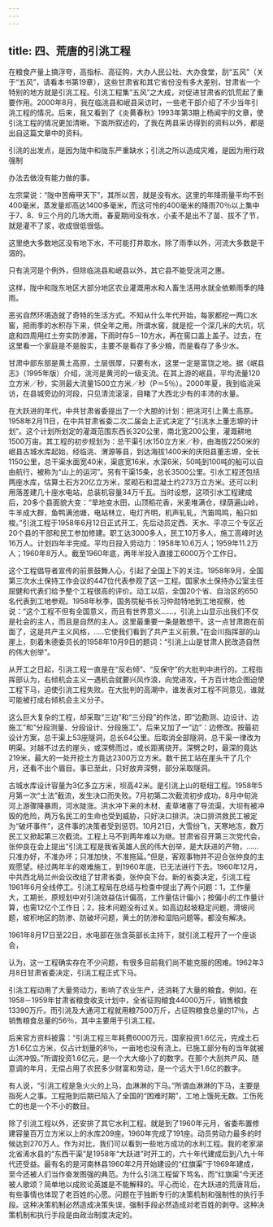 ```yaml
---
---
---
```

title: 四、荒唐的引洮工程
---



在粮食产量上搞浮夸，高指标、高征购，大办人民公社、大办食堂，刮“五风”（关于“五风”，请看本书第19章），这些甘肃省和其它省份没有多大差别，甘肃省一个特别的地方就是引洮工程。引洮工程集“五风”之大成，对促进甘肃省的饥荒起了重要作用。2000年8月，我在临洮县和岷县采访时，一些老干部介绍了不少当年引洮工程的情况。后来，我又看到了《炎黄春秋》1993年第3期上杨闻宇的文章，使引洮工程的情况更加清晰。下面所叙述的，了我在两县采访得到的资料以外，都是出自这篇文章中的资料。

引洮的出发点，是因为陇中和陇东严重缺水；引洮之所以造成灾难，是因为用行政强制

办法去做没有能力做的事。

左宗棠说：“陇中苦瘠甲天下”，其所以苦，就是没有水。这里的年降雨量平均不到400毫米，蒸发量却高达1400多毫米，而这可怜的400毫米的降雨70％以上集中于7、8、9三个月的几场大雨。春夏期间没有水，小麦不是出不了苗、拔不了节，就是灌不了浆，收成很低很低。

这里绝大多数地区没有地下水，不可能打井取水，除了雨季以外，河流大多数是干涸的。

只有洮河是个例外，但除临洮县和岷县以外，其它县不能受洮河之惠。

这样，陇中和陇东地区大部分地区农业灌溉用水和人畜生活用水就全依赖雨季的降雨。

恶劣自然环境造就了奇特的生活方式。不知从什么年代开始，每家都挖一两口水窖，把雨季的水积存下来，供全年之用。所谓水窖，就是挖一个深几米的大坑，坑底和四周用红土夯实防渗漏，下雨时存5－10方水，再在窖口盖上盖子。过去，在这里看一个家庭是不是殷实，主要不是看存了多少粮，而是看存了多少水。

甘肃中部东部是黄土高原，土层很厚，只要有水，这里一定是富饶之地。据《岷县志》（1995年版）介绍，洮河是黄河的一级支流。在其上游的岷县，平均流量120立方米／秒，实测最大流量1500立方米／秒（P＝5％）。2000年夏，我到临洮采访，在县城旁边的河段，只见清流滚滚，目睹了大西北少有的丰沛的水量。

在大跃进的年代，中共甘肃省委提出了一个大胆的计划：把洮河引上黄土高原。1958年2月11日，在中共甘肃省委二次二届会上正式决定了“引洮水上董志塬的计划”。这个计划所划定的灌溉范围东西长320公里，南北宽200公里，灌溉耕地1500万亩。其工程的初步规划为：总干渠引水150立方米／秒，由海拔2250米的岷县古城水库起始，经临洮、渭源等县，到达海拔1400米的庆阳县董志塬，全长1150公里，总干渠水面宽40米，渠底宽16米，水深6米，50吨到100吨的船可以自由航行，被称为“山上的运河”。另有干渠15条，总长3500公里。引水工程还包括两座水库，估算土石方20亿立方米，浆砌石和混凝土约273万立方米。还可以利用落差建几十座水电站，总装机容量34万千瓦。当时设想，这项引水工程建成后，20多个县面貌大变：“旱地变水田，山顶稻花香，米麦堆满仓，绿荫遍山岭，牛羊成大群，鱼鸭满池塘，电站林立，电灯齐明，机声轧轧，汽笛鸣鸣，船只如梭。”引洮工程于1958年6月12日正式开工，先后动员定西、天水、平凉三个专区近20个县的干部和民工参加修建。职工达3000多人，民工10万多人，施工高峰时达16万人。计划四年半完成。平均日投入劳动力：1958年10.6万人；1959年11.2万人；1960年8万人。截至1960年底，两年半投入直接工6000万个工作日。

这个工程倡导者宣传的前景鼓舞人心，引起了全国上下的关注。1958年9月，全国第三次水土保持工作会议的447位代表参观了这一工程。国家水土保持办公室主任屈健和代表们给予整个工程很高的评价。动工以后，全国20个省、自治区的650名代表到工地参观。1958年秋季，国务院秘书长习仲勋特地到工地视察，他说：“这个工程不但有全国意义，而且有世界意义......，引洮上山显示出我们不仅是社会的主人，而且是自然的主人。这里最重要一条是敢想干。这一点甘肃跑在前面了，这是共产主义风格，.....它使我们看到了共产主义前景。”在会川指挥部的山崖上，刻着朱德委员长的1958年10月9日的题词：“引洮上山是甘肃人民改造自然的伟大创举”。

从开工之日起，引洮工程一直是在“反右倾”、“反保守”的大批判中进行的。工程指挥部认为，右倾机会主义一遇机会就要兴风作浪，向党进攻，千方百计地企图迫使工程下马，迫使引洮工程失败。在大批判的高潮中，谁发表对工程不同意见，谁就可能被打成右倾机会主义分子。

这么巨大复杂的工程，却采取“三边”和“三分段”的作法，即“边勘测、边设计、边施工”和“分段测量、分段设计、分段施工”。后来又加了一“边”：边修改。按最初设计方案，总干渠上53座隧洞，总长64公里。后取消全部隧洞，总干渠一律改为明渠。对越不过去的崖头，或深劈而过，或长距离绕开。深劈之时，最深的竟达219米，最大的一处开挖土方竟达2300万立方米。数千民工站在崖头干了几个月，还看不出个眉目。事已至此，只好放弃深劈，部分采取隧洞。

古城水库设计容量为3亿多立方米，坝高42米。是引洮上山的枢纽工程。1958年5月第一次“土法”截流，发生决口而失败。7月初第二次截流初步成功，8月中旬洮河上游骤降暴雨，河水陡涨。洪水冲下来的木材、麦草堵塞了导流渠，大坝有被冲毁的危险，两万名民工的生命也受到威胁，只好决口排洪。决口排洪救民工被定为“破坏事件”，这件事的决策者受到惩罚。10月21日，大雪纷飞，天寒地冻，数万民工又掀起第三次截流。工程上马不到两年难以为继。甘肃省召开第三次党代会，张仲良在会上提出“引洮工程是我省英雄人民的伟大创举，是大跃进的产物，......只准办好，不准办坏；只准加快，不准拖延。”但是，客观事物并不迎合张仲良的主观愿望。经过两年半的艰难施工，到1960年底，已无法进行下去。1960年12月，中共西北局兰州会议改组了甘肃省委，张仲良下台。新的省委决定，引洮工程1961年6月全线停工。引洮工程局在总结与检查中提出了两个问题：1，工作量大，工期长，原规划中对引洮效益估计偏高，工作量估计偏小；按偏小的工作量计算，也需12亿个工作日；2，技术问题没有过关。如高边起坡稳定问题，滑坡问题，坡积地区的防渗、防破坏问题，黄土的防渗和湿陷问题等。都没有解决。

1961年8月17日至22日，水电部在张含英部长主持下，就引洮工程开了一个座谈会，

认为，这一工程确实存在不少问题，有很多目前我们尚不能克服的困难。1962年3月8日甘肃省委决定，引洮工程正式下马。

引洮工程动用了大量劳动力，影响了农业生产，还消耗了大量的粮食。例如，在1958－1959年甘肃省粮食收支计划中，全省征购粮食44000万斤，销售粮食13390万斤。而引洮及大通河工程就用粮7500万斤，占征购粮食总量的17％，占销售粮食总量的56％，其中主要用于引洮工程。

后来官方资料披露：“引洮工程三年耗费6000万元，国家投资1.6亿元，完成土石方1.6亿立方米，仅占计划量的8％，一亩地也没有浇上。已施工部分有的当年就被山洪冲毁。”所谓投资1.6亿元，是一个大大缩小了的数字。在那个大刮共产风、随意调的年月，无偿占用了农民多少财富和劳动，是一个远大于1.6亿的数字。

有人说，“引洮工程是急火火的上马，血淋淋的下马。”所谓血淋淋的下马，主要是指死人之事。工程拖到后期已陷入了全国的“困难时期”，工地上饿死无数。工伤死亡的也是一个不小的数目。

除了引洮工程以外，还安排了其它水利工程。就是到了1960年元月，省委布置修建容量百万立方米以上的水库209座。1960年完成了191座。动员劳动力最多的时候达到270万人。作为对比，我们可以看到一些地方成功的水利工程。我的老家湖北省浠水县的“东西干渠”是1958年“大跃进”时开工的，六十年代建成后到八九十年代还受益。最有名的是河南林县1960年2月开始建设的“红旗渠”于1969年建成，至今还被人们当作奋发图强的典范。为什么引洮工程留下骂名，而“红旗渠”今天还被人歌颂？简单地以成败论英雄是不能解释的。平心而论，在大跃进的荒唐背后，有些事情也体现了老百姓的心愿。问题在于独断专行的决策机制和强制性的执行手段。这种决策机制必然造成决策失误，强制手段必然造成对老百姓的剥夺。这种决策机制和执行手段是由政治制度决定的。